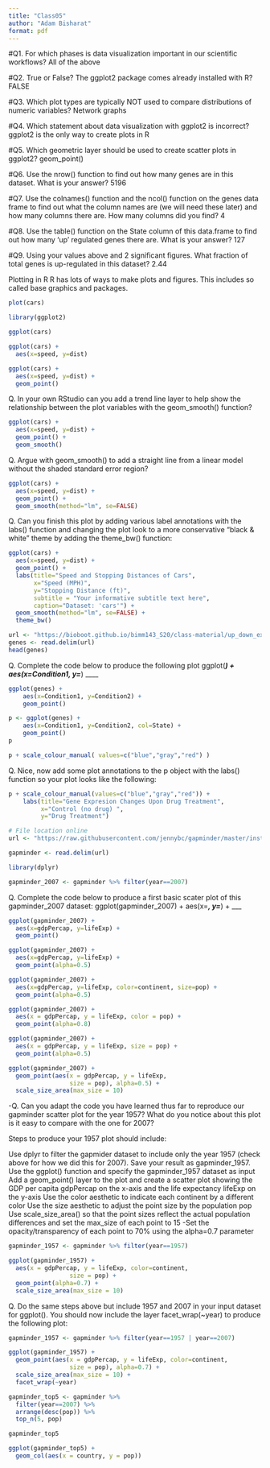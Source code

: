 ```yaml
---
title: "Class05"
author: "Adam Bisharat"
format: pdf
---
```


#Q1. For which phases is data visualization important in our scientific workflows? All of the above

#Q2. True or False? The ggplot2 package comes already installed with R? FALSE

#Q3. Which plot types are typically NOT used to compare distributions of numeric variables? Network graphs

#Q4. Which statement about data visualization with ggplot2 is incorrect? ggplot2 is the only way to create plots in R

#Q5. Which geometric layer should be used to create scatter plots in ggplot2? geom_point()

#Q6. Use the nrow() function to find out how many genes are in this dataset. What is your answer? 5196

#Q7. Use the colnames() function and the ncol() function on the genes data frame to find out what the column names are (we will need these later) and how many columns there are. How many columns did you find? 4

#Q8. Use the table() function on the State column of this data.frame to find out how many ‘up’ regulated genes there are. What is your answer? 127

#Q9. Using your values above and 2 significant figures. What fraction of total genes is up-regulated in this dataset? 2.44

Plotting in R
R has lots of ways to make plots and figures. This includes so called base graphics and packages.

```r
plot(cars)
```


```r
library(ggplot2)

ggplot(cars)
```


```r
ggplot(cars) +
  aes(x=speed, y=dist)
```


```r
ggplot(cars) +
  aes(x=speed, y=dist) +
  geom_point()
```

Q. In your own RStudio can you add a trend line layer to help show the relationship between the plot variables with the geom_smooth() function?
```r
ggplot(cars) +
  aes(x=speed, y=dist) +
  geom_point() +
  geom_smooth()
```

Q. Argue with geom_smooth() to add a straight line from a linear model without the shaded standard error region?
```r
ggplot(cars) +
  aes(x=speed, y=dist) +
  geom_point() +
  geom_smooth(method="lm", se=FALSE)
```

Q. Can you finish this plot by adding various label annotations with the labs() function and changing the plot look to a more conservative “black & white” theme by adding the theme_bw() function:
```r
ggplot(cars) + 
  aes(x=speed, y=dist) +
  geom_point() +
  labs(title="Speed and Stopping Distances of Cars",
       x="Speed (MPH)", 
       y="Stopping Distance (ft)",
       subtitle = "Your informative subtitle text here",
       caption="Dataset: 'cars'") +
  geom_smooth(method="lm", se=FALSE) +
  theme_bw()
```

```r
url <- "https://bioboot.github.io/bimm143_S20/class-material/up_down_expression.txt"
genes <- read.delim(url)
head(genes)
```

Q. Complete the code below to produce the following plot
ggplot(___) + 
    aes(x=Condition1, y=___) _
    _____
```r
ggplot(genes) + 
    aes(x=Condition1, y=Condition2) +
    geom_point()
```

```r
p <- ggplot(genes) + 
    aes(x=Condition1, y=Condition2, col=State) +
    geom_point()
p
```

```r
p + scale_colour_manual( values=c("blue","gray","red") )

```

Q. Nice, now add some plot annotations to the p object with the labs() function so your plot looks like the following:
```r
p + scale_colour_manual(values=c("blue","gray","red")) +
    labs(title="Gene Expresion Changes Upon Drug Treatment",
         x="Control (no drug) ",
         y="Drug Treatment")
```

```r
# File location online
url <- "https://raw.githubusercontent.com/jennybc/gapminder/master/inst/extdata/gapminder.tsv"

gapminder <- read.delim(url)
```

```r
library(dplyr)

gapminder_2007 <- gapminder %>% filter(year==2007)
```

Q. Complete the code below to produce a first basic scater plot of this gapminder_2007 dataset:
ggplot(gapminder_2007) +
  aes(x=___, y=___) +
  ___
```r
ggplot(gapminder_2007) +
  aes(x=gdpPercap, y=lifeExp) +
  geom_point()
```


```r
ggplot(gapminder_2007) +
  aes(x=gdpPercap, y=lifeExp) +
  geom_point(alpha=0.5)
```


```r
ggplot(gapminder_2007) +
  aes(x=gdpPercap, y=lifeExp, color=continent, size=pop) +
  geom_point(alpha=0.5)
```

```r
ggplot(gapminder_2007) + 
  aes(x = gdpPercap, y = lifeExp, color = pop) +
  geom_point(alpha=0.8)
```

```r
ggplot(gapminder_2007) + 
  aes(x = gdpPercap, y = lifeExp, size = pop) +
  geom_point(alpha=0.5)
```


```r
ggplot(gapminder_2007) + 
  geom_point(aes(x = gdpPercap, y = lifeExp,
                 size = pop), alpha=0.5) + 
  scale_size_area(max_size = 10)
```

-Q. Can you adapt the code you have learned thus far to reproduce our gapminder scatter plot for the year 1957? What do you notice about this plot is it easy to compare with the one for 2007?

Steps to produce your 1957 plot should include:

Use dplyr to filter the gapmider dataset to include only the year 1957 (check above for how we did this for 2007).
Save your result as gapminder_1957.
Use the ggplot() function and specify the gapminder_1957 dataset as input
Add a geom_point() layer to the plot and create a scatter plot showing the GDP per capita gdpPercap on the x-axis and the life expectancy lifeExp on the y-axis
Use the color aesthetic to indicate each continent by a different color
Use the size aesthetic to adjust the point size by the population pop
Use scale_size_area() so that the point sizes reflect the actual population differences and set the max_size of each point to 15 -Set the opacity/transparency of each point to 70% using the alpha=0.7 parameter

```r
gapminder_1957 <- gapminder %>% filter(year==1957)

ggplot(gapminder_1957) + 
  aes(x = gdpPercap, y = lifeExp, color=continent,
                 size = pop) +
  geom_point(alpha=0.7) + 
  scale_size_area(max_size = 10) 
```

Q. Do the same steps above but include 1957 and 2007 in your input dataset for ggplot(). You should now include the layer facet_wrap(~year) to produce the following plot:

```r
gapminder_1957 <- gapminder %>% filter(year==1957 | year==2007)

ggplot(gapminder_1957) + 
  geom_point(aes(x = gdpPercap, y = lifeExp, color=continent,
                 size = pop), alpha=0.7) + 
  scale_size_area(max_size = 10) +
  facet_wrap(~year)
```


```r
gapminder_top5 <- gapminder %>% 
  filter(year==2007) %>% 
  arrange(desc(pop)) %>% 
  top_n(5, pop)

gapminder_top5
```

```r
ggplot(gapminder_top5) + 
  geom_col(aes(x = country, y = pop))
```

